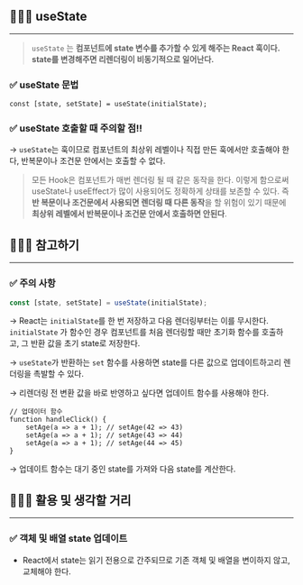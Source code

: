 ## 🧑🏻‍💻 useState

---

> `useState` 는 **컴포넌트에 state 변수를 추가할 수 있게 해주는 React 훅이다.
> state를 변경해주면 리렌더링이 비동기적으로 일어난다.**

### ✅ useState 문법

```tsx
const [state, setState] = useState(initialState);
```

### ✅ useState 호출할 때 주의할 점!!

-> `useState`는 훅이므로 컴포넌트의 최상위 레벨이나 직접 만든 훅에서만 호출해야
한 다, 반복문이나 조건문 안에서는 호출할 수 없다.

> 모든 Hook은 컴포넌트가 매번 렌더링 될 때 같은 동작을 한다. 이렇게 함으로써
> useState나 useEffect가 많이 사용되어도 정확하게 상태를 보존할 수 있다. 즉 **반
> 복문이나 조건문에서 사용되면 렌더링 때 다른 동작**을 할 위험이 있기 때문에
> **최상위 레벨에서 반복문이나 조건문 안에서 호출하면 안된다**.

## 🧑🏻‍💻 참고하기

---

### ✅ 주의 사항

```jsx
const [state, setState] = useState(initialState);
```

→ React는 `initialState`를 한 번 저장하고 다음 렌더링부터는 이를 무시한다.
`initialState` 가 함수인 경우 컴포넌트를 처음 렌더링할 때만 초기화 함수를 호출하
고, 그 반환 값을 초기 state로 저장한다.

→ `useState`가 반환하는 `set` 함수를 사용하면 state를 다른 값으로 업데이트하고리
렌더링을 촉발할 수 있다.

→ 리렌더링 전 변환 값을 바로 반영하고 싶다면 업데이트 함수를 사용해야 한다.

```tsx
// 업데이터 함수
function handleClick() {
	setAge(a => a + 1); // setAge(42 => 43)
	setAge(a => a + 1); // setAge(43 => 44)
	setAge(a => a + 1); // setAge(44 => 45)
}
```

→ 업데이트 함수는 대기 중인 state를 가져와 다음 state를 계산한다.

## 🧑🏻‍💻 활용 및 생각할 거리

---

### ✅ 객체 및 배열 **state** 업데이트

- React에서 state는 읽기 전용으로 간주되므로 기존 객체 및 배열을 변이하지 않고,
  교체해야 한다.
